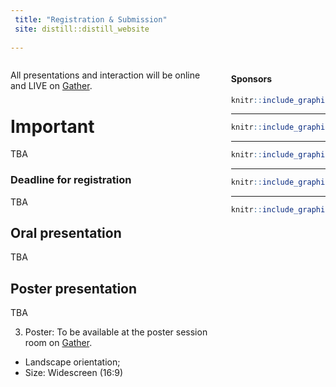```yaml
---
 title: "Registration & Submission"
 site: distill::distill_website
 
---
```



<div style="width: 30%; float: right;">



#### Sponsors


```r
knitr::include_graphics("imgs/ut2.png")
```

-----

```r
knitr::include_graphics("imgs/uga2.png")
```

-----

```r
knitr::include_graphics("imgs/cnrs.png")
```

-----


```r
knitr::include_graphics("imgs/region.png")
```

-----


```r
knitr::include_graphics("imgs/c_air.png")
```


</div>


 
<div style="width: 65%; float: left;">

All presentations and interaction will be online and LIVE on [Gather](https://gather.town/).

# Important

TBA

<!-- If you want to participate at our workshop, please fill [this form](https://docs.google.com/forms/d/e/1FAIpQLSdZnHcmIvAWIu0ILR2KuH8jQTCzUafoFu8cnrWr53syDrRajQ/viewform?gxids=7757). -->

### Deadline for registration

TBA

<!-- - Presenters: December, December, 08, 07:59 Japan Time - December 07, 23:59 Paris Time. -->
<!-- - General audience: December, 11, 23:59 Japan Time - December, 11, 15:59 Paris Time. -->

## Oral presentation 

TBA

<!-- - Young researcher / Student oral presentation: 15 minutes + 5 minutes for QA. -->

<!-- - Professor oral presentation: 20 minutes + 10 minutes for Questions and Answers. -->

<!-- All oral presenters should send their oral presentation slides (in PDF format) by December 15th, 23:59 (JST). These will be made available after the workshop, at the website. -->



## Poster presentation

TBA

<!-- To be held on the same day as the oral presentation. Each presenter should be at their designated spot on [Gather](https://gather.town/) during the time of their poster session. -->


<!-- All poster presenters should send a "presentation kit" by December, December, 08, 07:59 Japan Time - December 07, 23:59 Paris Time. -->

<!-- This kit includes: -->

<!-- 1. Spotlight Video: They will be made available at the website and at the entrance of poster session room on [Gather](https://gather.town/). -->
<!-- - 1 minute long video with brief introduction of your presentation. -->
<!-- - Resolution: 720p or better. -->
<!-- - Format: mp4. -->

<!-- 2. Spotlight slides: To be available at the website. -->
<!-- - Slides used in the spotlight video. -->
<!-- - 1 to 2 slides. -->
<!-- - Format: PDF. -->
<!-- Example of spotlight poster: https://drive.google.com/file/d/18yicA41vHFkrHAADiFty6_mbbn9JuPB6/view?usp=sharing -->

3. Poster: To be available at the poster session room on [Gather](https://gather.town/).
- Landscape orientation;
- Size: Widescreen (16:9)
<!-- Example of poster: https://drive.google.com/file/d/1uO2CIA6ypEXUsjyD2baO9UW65oNPbdVz/view?usp=sharing -->

</div>